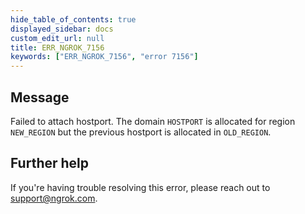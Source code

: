 ```yaml
---
hide_table_of_contents: true
displayed_sidebar: docs
custom_edit_url: null
title: ERR_NGROK_7156
keywords: ["ERR_NGROK_7156", "error 7156"]
---
```


## Message

Failed to attach hostport. The domain `HOSTPORT` is allocated for region `NEW_REGION` but the previous hostport is allocated in `OLD_REGION`.

## Further help

If you're having trouble resolving this error, please reach out to [support@ngrok.com](mailto:support@ngrok.com?subject=Help%20with%20ERR_NGROK_7156).

